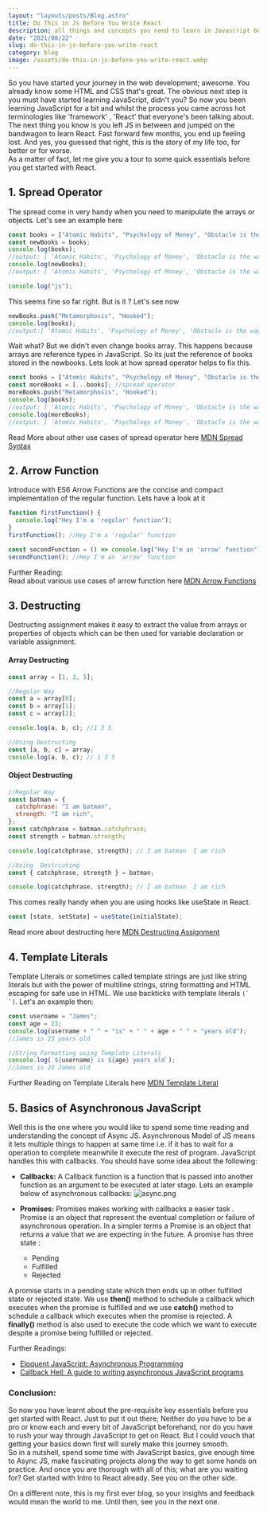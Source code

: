 ```yaml
---
layout: "layouts/posts/Blog.astro"
title: Do This in Js Before You Write React
description: all things and concepts you need to learn in Javascript before you  wirte code in React JS without any problem and bugs
date: "2021/08/22"
slug: do-this-in-js-before-you-write-react
category: blog
image: /assets/do-this-in-js-before-you-write-react.webp
---
```



So you have started your journey in the web development; awesome. You already know some HTML and CSS that's great. The obvious next step is you must have started learning JavaScript, didn't you? So now you been learning JavaScript for a bit and whilst the process you came across hot terminologies like 'framework' , 'React' that everyone's been talking about. The next thing you know is you left JS in between and jumped on the bandwagon to learn React. Fast forward few months, you end up feeling lost. And yes, you guessed that right, this is the story of my life too, for better or for worse.  
As a matter of fact, let me give you a tour to some quick essentials before you get started with React.

## 1. Spread Operator

The spread come in very handy when you need to manipulate the arrays or objects. Let's see an example here

```javascript
const books = ["Atomic Habits", "Psychology of Money", "Obstacle is the way"];
const newBooks = books;
console.log(books);
//output: [ 'Atomic Habits', 'Psychology of Money', 'Obstacle is the way' ]
console.log(newBooks);
//output: [ 'Atomic Habits', 'Psychology of Money', 'Obstacle is the way' ]
```

```js
console.log("js");
```

This seems fine so far right. But is it ? Let's see now

```javascript
newBooks.push("Metamorphosis", "Hooked");
console.log(books);
//output:[ 'Atomic Habits', 'Psychology of Money', 'Obstacle is the way', 'Metamorphosis', 'Hooked' ]
```

Wait what? But we didn't even change books array. This happens because arrays are reference types in JavaScript. So its just the reference of books stored in the newbooks. Lets look at how spread operator helps to fix this.

```javascript
const books = ["Atomic Habits", "Psychology of Money", "Obstacle is the way"];
const moreBooks = [...books]; //spread operator
moreBooks.push("Metamorphosis", "Hooked");
console.log(books);
//output: [ 'Atomic Habits', 'Psychology of Money', 'Obstacle is the way' ]
console.log(moreBooks);
//output: [ 'Atomic Habits', 'Psychology of Money', 'Obstacle is the way', 'Metamorphosis', 'Hooked']
```

Read More about other use cases of spread operator here [MDN Spread Syntax](https://developer.mozilla.org/en-US/docs/Web/JavaScript/Reference/Operators/Spread_syntax)

## 2. Arrow Function

Introduce with ES6 Arrow Functions are the concise and compact implementation of the regular function. Lets have a look at it

```javascript
function firstFunction() {
  console.log("Hey I'm a 'regular' function");
}
firstFunction(); //Hey I'm a 'regular' function

const secondFunction = () => console.log("Hey I'm an 'arrow' function");
secondFunction(); //Hey I'm an 'arrow' function
```

Further Reading:  
Read about various use cases of arrow function here [MDN Arrow Functions](https://developer.mozilla.org/en-US/docs/Web/JavaScript/Reference/Functions/Arrow_functions)

## 3. Destructing

Destructing assignment makes it easy to extract the value from arrays or properties of objects which can be then used for variable declaration or variable assignment.

#### Array Destructing

```javascript
const array = [1, 3, 5];

//Regular Way
const a = array[0];
const b = array[1];
const c = array[2];

console.log(a, b, c); //1 3 5

//Using Destructing
const [a, b, c] = array;
console.log(a, b, c); // 1 3 5
```

#### Object Destructing

```javascript
//Regular Way
const batman = {
  catchphrase: "I am batman",
  strength: "I am rich",
};
const catchphrase = batman.catchphrase;
const strength = batman.strength;

console.log(catchphrase, strength); // I am batman  I am rich

//Using  Destrcuting
const { catchphrase, strength } = batman;

console.log(catchphrase, strength); // I am batman  I am rich
```

This comes really handy when you are using hooks like useState in React.

```javascript
const [state, setState] = useState(initialState);
```

Read more about destructing here [MDN Destructing Assignment](https://developer.mozilla.org/en-US/docs/Web/JavaScript/Reference/Operators/Destructuring_assignment)

## 4. Template Literals

Template Literals or sometimes called template strings are just like string literals but with the power of multiline strings, string formatting and HTML escaping for safe use in HTML. We use backticks with template literals `` (` `) ``. Let's an example then:

```javascript
const username = "James";
const age = 23;
console.log(username + " " + "is" + " " + age + " " + "years old");
//James is 23 years old

//String Formatting using Template Literals
console.log(`${username} is ${age} years old`);
//James is 23 James old
```

Further Reading on Template Literals here [MDN Template Literal](https://developer.mozilla.org/en-US/docs/Web/JavaScript/Reference/Template_literals)

## 5. Basics of Asynchronous JavaScript

Well this is the one where you would like to spend some time reading and understanding the concept of Async JS. Asynchronous Model of JS means it lets multiple things to happen at same time i.e. if it has to wait for a operation to complete meanwhile it execute the rest of program. JavaScript handles this with callbacks. You should have some idea about the following:

- **Callbacks:** A Callback function is a function that is passed into another function as an argument to be executed at later stage. Lets an example below of asynchronous callbacks: ![async.png](/assets/W5j-cN9Px.jpeg)

- **Promises:** Promises makes working with callbacks a easier task . Promise is an object that represent the eventual completion or failure of asynchronous operation. In a simpler terms a Promise is an object that returns a value that we are expecting in the future. A promise has three state :
  - Pending
  - Fulfilled
  - Rejected

A promise starts in a pending state which then ends up in other fulfilled state or rejected state. We use **then()** method to schedule a callback which executes when the promise is fulfilled and we use **catch()** method to schedule a callback which executes when the promise is rejected. A **finally()** method is also used to execute the code which we want to execute despite a promise being fulfilled or rejected.

Further Readings:

- [Eloquent JavaScript: Asynchronous Programming](https://eloquentjavascript.net/11_async.html)
- [Callback Hell: A guide to writing asynchronous JavaScript programs](http://callbackhell.com)

### Conclusion:

So now you have learnt about the pre-requisite key essentials before you get started with React. Just to put it out there; Neither do you have to be a pro or know each and every bit of JavaScript beforehand, nor do you have to rush your way through JavaScript to get on React. But I could vouch that getting your basics down first will surely make this journey smooth.  
So in a nutshell, spend some time with JavaScript basics, give enough time to Async JS, make fascinating projects along the way to get some hands on practice. And once you are thorough with all of this; what are you waiting for? Get started with Intro to React already. See you on the other side.

On a different note, this is my first ever blog, so your insights and feedback would mean the world to me. Until then, see you in the next one.
